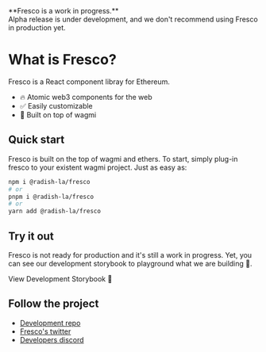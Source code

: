 
<Callout emoji="🦄">
  **Fresco is a work in progress.** <br />
  Alpha release is under development, and we don't recommend using Fresco in production
  yet.
</Callout>

<br />

# What is Fresco?

Fresco is a React component libray for Ethereum.

- 🔥 Atomic web3 components for the web
- ✅ Easily customizable
- 🦄 Built on top of wagmi

## Quick start

Fresco is built on the top of wagmi and ethers. To start, simply plug-in fresco to your existent wagmi project. Just as easy as:

```bash copy
npm i @radish-la/fresco
# or
pnpm i @radish-la/fresco
# or
yarn add @radish-la/fresco
```

## Try it out

Fresco is not ready for production and it's still a work in progress.
Yet, you can see our development storybook to playground what we are building 🤗.

<GoToStorybook className="mt-4">View Development Storybook 🦄</GoToStorybook>

## Follow the project

- [Development repo](https://github.com/rabani-to/fresco)
- [Fresco's twitter](https://twitter.com/radish_la)
- [Developers discord](https://discord.gg/KpdmyTdNX7)

